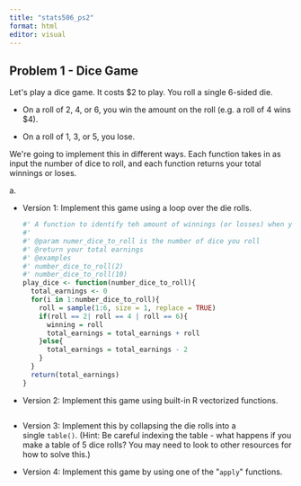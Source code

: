 ```yaml
---
title: "stats506_ps2"
format: html
editor: visual
---
```


## **Problem 1 - Dice Game**

Let\'s play a dice game. It costs \$2 to play. You roll a single 6-sided die.

-   On a roll of 2, 4, or 6, you win the amount on the roll (e.g. a roll of 4 wins \$4).

-   On a roll of 1, 3, or 5, you lose.

We\'re going to implement this in different ways. Each function takes in as input the number of dice to roll, and each function returns your total winnings or loses.

a\.

-   Version 1: Implement this game using a loop over the die rolls.

    ```r
    #' A function to identify teh amount of winnings (or losses) when you play a dice game that costs$2 to play. In this game, you roll a single 6-sided die. On a roll of 2, 4, or 6, you win the amount on the roll (e.g. a roll of 4 wins $4). On a roll of 1, 3, or 5, you lose.
    #' 
    #' @param numer_dice_to_roll is the number of dice you roll 
    #' @return your total earnings
    #' @examples 
    #' number_dice_to_roll(2)
    #' number_dice_to_roll(10)
    play_dice <- function(number_dice_to_roll){
      total_earnings <- 0
      for(i in 1:number_dice_to_roll){
        roll = sample(1:6, size = 1, replace = TRUE)
        if(roll == 2| roll == 4 | roll == 6){
          winning = roll
          total_earnings = total_earnings + roll
        }else{
          total_earnings = total_earnings - 2
        }
      }
      return(total_earnings)
    }
    ```

-   Version 2: Implement this game using built-in R vectorized functions.

    ```r

    ```

-   Version 3: Implement this by collapsing the die rolls into a single `table()`. (Hint: Be careful indexing the table - what happens if you make a table of 5 dice rolls? You may need to look to other resources for how to solve this.)

-   Version 4: Implement this game by using one of the \"`apply`\" functions.
